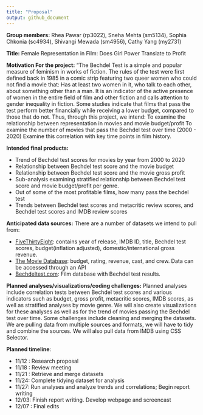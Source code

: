 ```yaml
---
title: "Proposal"
output: github_document
---
```


**Group members:** 
Rhea Pawar (rp3022), Sneha Mehta (sm5134), Sophia Chkonia (sc4934), Shivangi Mewada (sm4956), Cathy Yang (my2731)

**Title:** 
Female Representation in Film: Does Girl Power Translate to Profit 

**Motivation For the project:**
"The Bechdel Test is a simple and popular measure of feminism in works of fiction. The rules of the test were first defined back in 1985 in a comic strip featuring two queer women who could not find a movie that:
Has at least two women in it,
who talk to each other,
about something other than a man.
It is an indicator of the active presence of women in the entire field of film and other fiction and calls attention to gender inequality in fiction. Some studies indicate that films that pass the test perform better financially while receiving a lower budget, compared to those that do not. Thus, through this project, we intend:
To examine the relationship between representation in movies and movie budget/profit
To examine the number of movies that pass the Bechdel test over time (2000 - 2020)
Examine this correlation with key time points in film history. 

**Intended final products:** 

 * Trend of Bechdel test scores for movies by year from 2000 to 2020
 * Relationship between Bechdel test score and the movie budget
 * Relationship between Bechdel test score and the movie gross profit 
 * Sub-analysis examining stratified relationship between Bechdel test score and movie   budget/profit per genre. 
 * Out of some of the most profitable films, how many pass the bechdel test
 * Trends between Bechdel test scores and metacritic review scores, and Bechdel test scores and IMDB review scores 

**Anticipated data sources:**
There are a number of datasets we intend to pull from: 

* [FiveThirtyEight](https://github.com/fivethirtyeight/data/blob/master/bechdel/movies.csv):  contains year of release, IMDB ID, title, Bechdel test scores, budget(inflation adjusted), domestic/international gross revenue.
* [The Movie Database](https://www.themoviedb.org/): budget, rating, revenue, cast, and crew. Data can be accessed through an API
* [Bechdeltest.com](https://bechdeltest.com/): Film database with Bechdel test results. 

**Planned analyses/visualizations/coding challenges:**
Planned analyses include correlation tests between Bechdel test scores and various indicators such as budget, gross profit, metacritic scores, IMDB scores, as well as stratified analyses by movie genre. We will also create visualizations for these analyses as well as for  the trend of movies passing the Bechdel test over time. 
Some challenges include cleaning and merging the datasets. We are pulling data from multiple sources and formats, we will have to tidy and combine the sources. We will also pull data from IMDB using CSS Selector. 

**Planned timeline**:

* 11/12 : Research proposal
* 11/18 : Review meeting
* 11/21 : Retrieve and merge datasets
* 11/24: Complete tidying dataset for analysis
* 11/27: Run analyses and analyze trends and correlations; Begin report writing
* 12/03: Finish report writing. Develop webpage and screencast
* 12/07 : Final edits


